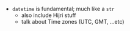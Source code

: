 - `datetime` is fundamental; much like a `str`
    - also include Hijri stuff
    - talk about Time zones (UTC, GMT, ...etc)